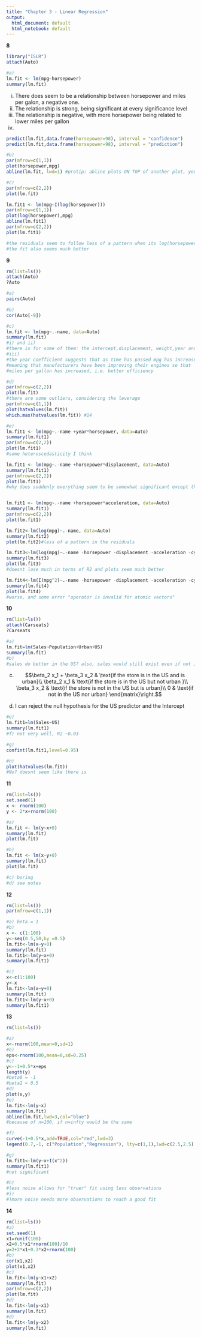 ```yaml
---
title: "Chapter 3 - Linear Regression"
output:
  html_document: default
  html_notebook: default
---
```


**8**

```r
library("ISLR")
attach(Auto)
```

```r
#a)
lm.fit <- lm(mpg~horsepower)
summary(lm.fit)
```

i) There does seem to be a relationship between horsepower and miles per galon, a negative one.
ii) The relationship is strong, being significant at every significance level
iii) The relationship is negative, with more horsepower being related to lower miles per gallon
iv) 

```r
predict(lm.fit,data.frame(horsepower=98), interval = "confidence")
predict(lm.fit,data.frame(horsepower=98), interval = "prediction")
```

```r
#b)
par(mfrow=c(1,1))
plot(horsepower,mpg)
abline(lm.fit, lwd=1) #protip: abline plots ON TOP of another plot, you can't just call abline 
```

```r
#c)
par(mfrow=c(2,2))
plot(lm.fit)

lm.fit1 <- lm(mpg~I(log(horsepower)))
par(mfrow=c(1,1))
plot(log(horsepower),mpg)
abline(lm.fit1)
par(mfrow=c(2,2))
plot(lm.fit1)

#the residuals seem to follow less of a pattern when its log(horsepower)
#the fit also seems much better
```

**9**

```r
rm(list=ls())
attach(Auto)
?Auto
```

```r
#a)
pairs(Auto)
```
```r
#b)
cor(Auto[-9])
```
```r
#c)
lm.fit <- lm(mpg~.-name, data=Auto)
summary(lm.fit)
#i) and ii)
#there is for some of them: the intercept,displacement, weight,year and origin
#iii)
#the year coefficient suggests that as time has passed mpg has increased
#meaning that manufacturers have been improving their engines so that 
#miles per gallon has increased, i.e. better efficiency
```

```r
#d)
par(mfrow=c(2,2))
plot(lm.fit)
#there are some outliers, considering the leverage 
par(mfrow=c(1,1))
plot(hatvalues(lm.fit))
which.max(hatvalues(lm.fit)) #14
```

```r
#e)
lm.fit1 <- lm(mpg~.-name +year*horsepower, data=Auto)
summary(lm.fit1)
par(mfrow=c(2,2))
plot(lm.fit1)
#some heteroscedasticity I think

lm.fit1 <- lm(mpg~.-name +horsepower*displacement, data=Auto)
summary(lm.fit1)
par(mfrow=c(2,2))
plot(lm.fit1)
#why does suddenly everything seem to be somewhat significant except the intercept?


lm.fit1 <- lm(mpg~.-name +horsepower*acceleration, data=Auto)
summary(lm.fit1)
par(mfrow=c(2,2))
plot(lm.fit1)
```


```r

lm.fit2<-lm(log(mpg)~.-name, data=Auto)
summary(lm.fit2)
plot(lm.fit2)#less of a pattern in the residuals

lm.fit3<-lm(log(mpg)~.-name -horsepower -displacement -acceleration -cylinders, data=Auto)
summary(lm.fit3)
plot(lm.fit3)
#doesnt lose much in terms of R2 and plots seem much better

lm.fit4<-lm(I(mpg^2)~.-name -horsepower -displacement -acceleration -cylinders, data=Auto)
summary(lm.fit4)
plot(lm.fit4)
#worse, and some error "operator is invalid for atomic vectors"
```

**10**
```r
rm(list=ls())
attach(Carseats)
?Carseats
```

```r
#a)
lm.fit=lm(Sales~Population+Urban+US)
summary(lm.fit)
#b)
#sales do better in the US? also, sales would still exist even if not in the US (no population???)
```

c)
$$\beta_2 x_1 + \beta_3 x_2 & \text{if the store is in the US and is urban}\\ 
\beta_2 x_1 & \text{if the store is in the US but not urban }\\ 
\beta_3 x_2 & \text{if the store is not in the US but is urban}\\
0 & \text{if not in the US nor urban}
\end{matrix}\right.$$

d)
I can reject the null hypothesis for the US predictor and the Intercept

```r
#e)
lm.fit1=lm(Sales~US)
summary(lm.fit1)
#f) not very well, R2 ~0.03
```

```r
#g)
confint(lm.fit1,level=0.95)
```

```r
#h)
plot(hatvalues(lm.fit))
#No? doesnt seem like there is
```

**11**

```r
rm(list=ls())
set.seed(1)
x <- rnorm(100)
y <- 2*x+rnorm(100)
```

```r
#a)
lm.fit <- lm(y~x+0)
summary(lm.fit)
plot(lm.fit)
```

```r
#b)
lm.fit <- lm(x~y+0)
summary(lm.fit)
plot(lm.fit)

#c) boring
#d) see notes

```

**12**

```r
rm(list=ls())
par(mfrow=c(1,1))
```

```r
#a) beta = 1
#b)
x <- c(1:100)
y<-seq(0.5,50,by =0.5)
lm.fit<-lm(x~y+0)
summary(lm.fit)
lm.fit1<-lm(y~x+0)
summary(lm.fit1)
```

```r
#c)
x<-c(1:100)
y<-x
lm.fit<-lm(x~y+0)
summary(lm.fit)
lm.fit1<-lm(y~x+0)
summary(lm.fit1)
```

**13**
```r
rm(list=ls())
```

```r
#a)
x<-rnorm(100,mean=0,sd=1)
#b) 
eps<-rnorm(100,mean=0,sd=0.25)
#c)
y<--1+0.5*x+eps
length(y)
#beta0 = -1
#beta1 = 0.5
#d)
plot(x,y)
#e)
lm.fit<-lm(y~x)
summary(lm.fit)
abline(lm.fit,lwd=3,col="blue")
#because of n=100, if n=infty would be the same

#f)
curve(-1+0.5*x,add=TRUE,col="red",lwd=3)
legend(0.7,-1, c("Population","Regression"), lty=c(1,1),lwd=c(2.5,2.5),col=c("red","blue"))

#g)
lm.fit1<-lm(y~x+I(x^2))
summary(lm.fit1)
#not significant

#h)
#less noise allows for "truer" fit using less observations
#i)
#)more noise needs more observations to reach a good fit
```

**14**
```r
rm(list=ls())
#a)
set.seed(1)
x1=runif(100)
x2=0.5*x1*rnorm(100)/10
y=2+2*x1+0.3*x2+rnorm(100)
#b)
cor(x1,x2)
plot(x1,x2)
#c)
lm.fit<-lm(y~x1+x2)
summary(lm.fit)
par(mfrow=c(2,2))
plot(lm.fit)
#d)
lm.fit<-lm(y~x1)
summary(lm.fit)
#d)
lm.fit<-lm(y~x2)
summary(lm.fit)
```





